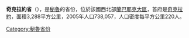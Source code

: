 '''奇克拉約省'''（{{lang-es|Provincia de Chiclayo}}），是[[秘魯|秘魯]]的省份，位於該國西北部[[蘭巴耶克大區|蘭巴耶克大區]]，首府是[[奇克拉約|奇克拉約]]，面積3,288平方公里，2005年人口738,057，人口密度每平方公里220人。

{{coord|6|45|50|S|79|50|15|W|type:adm2nd_source:itwiki|display=title}}

{{Peru-geo-stub}}
{{秘魯省份|state=collapsed}}
[[Category:秘魯省份|Category:秘魯省份]]